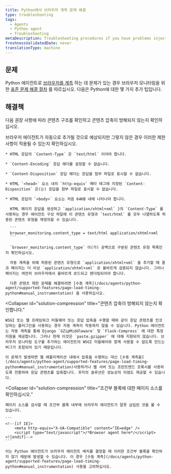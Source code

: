 ```yaml
---
title: Python에서 브라우저 계측 문제 해결
type: troubleshooting
tags:
  - Agents
  - Python agent
  - Troubleshooting
metaDescription: Troubleshooting procedures if you have problems injecting the browser agent via New Relic's Python agent.
freshnessValidatedDate: never
translationType: machine
---
```


## 문제

Python 에이전트로 [브라우저를 계측](/docs/agents/python-agent/supported-features/page-load-timing-python) 하는 데 문제가 있는 경우 브라우저 모니터링을 위한 [표준 문제 해결 절차](/docs/browser/new-relic-browser/installation-configuration/troubleshooting-browser-monitoring-installation) 를 따르십시오. 다음은 Python에 대한 몇 가지 추가 팁입니다.

## 해결책

다음 권장 사항에 따라 콘텐츠 구조를 확인하고 콘텐츠 압축이 방해되지 않는지 확인하십시오.

<CollapserGroup>
  <Collapser
    id="solution-content"
    title="콘텐츠 구조를 확인하십시오."
  >
    브라우저 에이전트가 자동으로 추가될 것으로 예상되지만 그렇지 않은 경우 이러한 제한 사항이 적용될 수 있는지 확인하십시오.

    * HTML 응답의 `Content-Type` 은 `text/html` 이어야 합니다.

    * `Content-Encoding` 응답 헤더를 설정할 수 없습니다.

    * `Content-Disposition` 응답 헤더는 응답을 첨부 파일로 표시할 수 없습니다.

    * HTML `<head>` 요소 내의 `http-equiv` 메타 태그에 지정된 `Content-Disposition` 은(는) 응답을 첨부 파일로 표시할 수 없습니다.

    * HTML 응답의 `<body>` 요소는 처음 64KB 내에 나타나야 합니다.

      HTML 페이지 응답을 생성하고 `application/xhtml+xml` }의 `Content-Type` 를 사용하는 경우 에이전트 구성 파일에 이 콘텐츠 유형과 `text/html` 를 모두 나열하도록 허용된 콘텐츠 유형을 재정의할 수 있습니다.

      ```
      browser_monitoring.content_type = text/html application/xhtml+xml
      ```

      `browser_monitoring.content_type` 이(가) 공백으로 구분된 콘텐츠 유형 목록인지 확인하십시오.

      자동 계측을 위해 허용된 콘텐츠 유형으로 `application/xhtml+xml` 을 추가할 때 결과 페이지는 더 이상 `application/xhtml+xml` 로 올바르게 검증되지 않습니다. 그러나 페이지는 여전히 브라우저에서 올바르게 로드되고 렌더링되어야 합니다.

      다른 콘텐츠 제한 문제를 해결하려면 [수동 계측](/docs/agents/python-agent/supported-features/page-load-timing-python#manual_instrumentation) 을 사용하십시오.
  </Collapser>

  <Collapser
    id="solution-compression"
    title="콘텐츠 압축이 방해되지 않는지 확인합니다."
  >
    WSGI 또는 웹 프레임워크 미들웨어 또는 응답 압축을 수행할 때와 같이 응답 콘텐츠를 인코딩하는 플러그인을 사용하는 경우 자동 계측이 작동하지 않을 수 있습니다. Python 에이전트는 자동 계측을 통해 Django `GZipMiddleware` 및 `Flask-Compress` 에 대한 특정 지원을 제공합니다. 그러나 현재 이것은 `paste.gzipper` 에 대해 지원되지 않습니다. 브라우저 모니터링 도구를 추가하는 에이전트의 WSGI 미들웨어와 함께 사용할 수 없도록 만드는 버그가 포함되어 있기 때문입니다.

    이 문제가 발생하면 웹 애플리케이션 내에서 압축을 수행하는 대신 [수동 계측을](/docs/agents/python-agent/supported-features/page-load-timing-python#manual_instrumentation)사용하거나 웹 서버 또는 프런트엔드 프록시를 사용하도록 전환하여 응답 콘텐츠를 압축합니다. 후자의 솔루션은 성능상의 이점도 제공할 수 있습니다.
  </Collapser>

  <Collapser
    id="solution-compression"
    title="조건부 블록에 대한 페이지 소스를 확인하십시오."
  >
    페이지 소스를 검사할 때 조건부 블록 내부에 브라우저 에이전트가 잘못 삽입된 것을 볼 수 있습니다.

    ```
    <!--[if IE]>
        <meta http-equiv="X-UA-Compatible" content="IE=edge" />
        <script type="text/javascript">/*Browser agent here*/</script>
    <![endif]-->
    ```

    이는 Python 에이전트가 브라우저 에이전트 배치를 결정할 때 이러한 조건부 블록을 확인하지 않기 때문에 발생할 수 있습니다. 이 경우 [수동 계측](/docs/agents/python-agent/supported-features/page-load-timing-python#manual_instrumentation) 사용을 고려하십시오.
  </Collapser>
</CollapserGroup>
